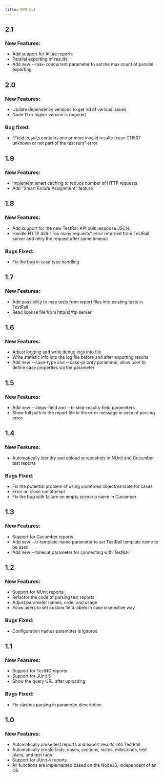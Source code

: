 ```yaml
---
title: NPM CLI
---
```


## 2.1
### New Features:
- Add support for Allure reports
- Parallel exporting of results
- Add new --max-concurrent parameter to set the max count of parallel exporting

## 2.0
### New Features:
- Update dependency versions to get rid of various issues
- Node 11 or higher version is required

### Bug fixed:
- "Field :results contains one or more invalid results (case C11507 unknown or not part of the test run)" error


## 1.9
### New Features:
- Implement smart caching to reduce number of HTTP requests.
- Add "Smart Failure Assignment" feature

## 1.8
### New Features:
- Add support for the new TestRail API bulk response JSON.
- Handle HTTP 429 "Too many requests" error returned from TestRail server and retry the request after some timeout

### Bugs Fixed:
- Fix the bug in case type handling

## 1.7
### New Features:
- Add possibility to map tests from report files into existing tests in TestRail
- Read license file from http(s)/ftp server

## 1.6
### New Features:
- Adjust logging and write debug logs into file
- Write statistic info into the log file before and after exporting results
- Add new --case-type and --case-priority parameter, allow user to define case properties via the parameter

## 1.5
### New Features:
- Add new --steps-field and --tr-step-results-field parameters
- Show full path to the report file in the error message in case of parsing error

## 1.4
### New Features:
- Automatically identify and upload screenshots in NUnit and Cucumber test reports

### Bugs Fixed:
- Fix the potential problem of using undefined object/variable for cases
- Error on close run attempt
- Fix the bug with failure on empty scenario name in Cucumber

## 1.3
### New Features:
- Support for Cucumber reports
- Add new --tr-template-name parameter to set TestRail template name to be used
- Add new --timeout parameter for connecting with TestRail

## 1.2
### New Features:
- Support for NUnit reports
- Refactor the code of parsing test reports
- Adjust parameter names, order and usage
- Allow users to set custom field labels in case insensitive way

### Bugs Fixed:
- Configuration names parameter is ignored

## 1.1
### New Features:
- Support for TestNG reports
- Support for JUnit 5
- Show the query URL after uploading

### Bugs Fixed:
- Fix slashes parsing in parameter description

## 1.0
### New Features:
- Automatically parse test reports and export results into TestRail
- Automatically create tests, cases, sections, suites, milestones, test plans, and test runs
- Support for JUnit 4 reports
- All functions are implemented based on the NodeJS, independent of an OS